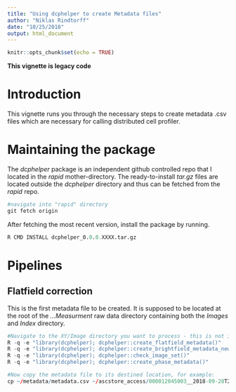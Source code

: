 ```yaml
---
title: "Using dcphelper to create Metadata files"
author: "Niklas Rindtorff"
date: "10/25/2018"
output: html_document
---
```


```r
knitr::opts_chunk$set(echo = TRUE)
```

**This vignette is legacy code**

# Introduction 

This vignette runs you through the necessary steps to create metadata .csv files which are necessary for calling distributed cell profiler. 

# Maintaining the package

The *dcphelper* package is an independent github controlled repo that I located in the *rapid* mother-directory. The ready-to-install *tar.gz* files are located outside the *dcphelper* directory and thus can be fetched from the *rapid* repo. 

```r
#navigate into "rapid" directory
git fetch origin
```

After fetching the most recent version, install the package by running. 

```r
R CMD INSTALL dcphelper_0.0.0.XXXX.tar.gz
```


# Pipelines

## Flatfield correction

This is the first metadata file to be created. It is supposed to be located at the root of the _...Measurment_ raw data directory containing both the _Images_ and _Index_ directory. 


```r
#Navigate to the XY/Image directory you want to process - this is not ideal, but it gets the job done
R -q -e "library(dcphelper); dcphelper::create_flatfield_metadata()"
R -q -e "library(dcphelper); dcphelper::create_brightfield_metadata_new()"
R -q -e "library(dcphelper); dcphelper::check_image_set()"
R -q -e "library(dcphelper); dcphelper::create_phase_metadata()"

#Now copy the metadata file to its destined location, for example: 
cp ~/metadata/metadata.csv ~/ascstore_access/000012045003__2018-09-28T20_42_19-Measurement_5/

```

